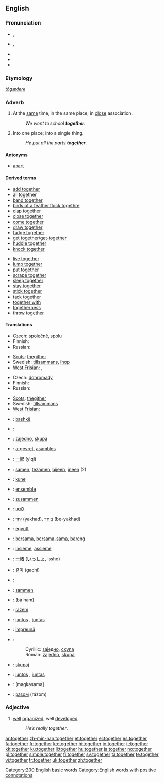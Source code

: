 {{wikipedia}}
==English==

{{rank|above|received|read|300|together|already|son|death}}

===Pronunciation===
* {{a|UK}} {{IPA|/tʊˈgɛð.ə(ɹ)/|/təˈgɛð.ə(ɹ)/}}, {{SAMPA|/tU"gED.@(r\)/|/t@"gED.@(r\)/}}
* {{a|US}} {{IPA|/tʊˈgɛðɚ/}}, {{SAMPA|/tU"gED@`/}}
* {{audio|en-us-together.ogg|Audio (US)}}
* {{rhymes|ɛðə(r)}}
* {{hyphenation|to|geth|er}}

===Etymology===
{{etyl|ang}} ''[[tōgædere]]''

===Adverb===
{{en-adv|-}}

# At the [[same]] time, in the same place; in [[close]] association.
#: ''We went to school '''together'''''.
# Into one place; into a single thing.
#: ''He put all the parts '''together'''''.

====Antonyms====
* [[apart]]

====Derived terms====
{{rel-top}}
*[[add together]]
*[[all together]]
*[[band together]]
*[[birds of a feather flock togethre]]
*[[clap together]]
*[[close together]]
*[[come together]]
*[[draw together]]
*[[fudge together]]
*[[get together]]/[[get-together]]
*[[huddle together]]
*[[knock together]]
{{rel-mid}}
*[[live together]]
*[[lump together]]
*[[put together]]
*[[scrape together]]
*[[sleep together]]
*[[stay together]]
*[[stick together]]
*[[tack together]]
*[[together with]]
*[[togetherness]]
*[[throw together]]
{{rel-bottom}}

====Translations====
{{trans-top|at the same time, in the same place}}
* Czech: [[společně]], [[spolu]]
* Finnish: {{t+|fi|yhdessä}}
* Russian: {{t+|ru|вместе|tr=vm'ést'e|sc=Cyrl}}
{{trans-mid}}
* [[Scots]]: [[thegither]]
* Swedish: [[tillsammans]], [[ihop]]
* [[West Frisian]]: {{t|fy|mei-inoar}}, {{t|fy|meiïnoar}}
{{trans-bottom}}

{{trans-top|into one place}}
* Czech: [[dohromady]]
* Finnish: {{t-|fi|yhteen}}
* Russian: {{t+|ru|вместе|tr=vm'ést'e|sc=Cyrl}}
{{trans-mid}}
* [[Scots]]: [[thegither]]
* Swedish: [[tillsammans]]
* [[West Frisian]]: {{t|fy|gear}}
{{trans-bottom}}

{{checktrans-top}}
* {{ttbc|Albanian}}: [[bashkë]]
* {{ttbc|Arabic}}: {{Arab|[[معا|معًا]]}} {{IPAchar|(máʕan)}}
* {{ttbc|Bosnian}}: [[zajedno]], [[skupa]]
* {{ttbc|Breton}}: [[a-gevret]], [[asambles]]
* {{ttbc|Chinese}}: [[一起]] (yìqǐ)
* {{ttbc|Dutch}}: [[samen]], [[tezamen]], [[bijeen]], [[ineen]] (2)
* {{ttbc|Esperanto}}: [[kune]]
* {{ttbc|French}}: [[ensemble]]
* {{ttbc|German}}: [[zusammen]]
* {{ttbc|Greek}}: [[μαζί]]
* {{ttbc|Hebrew}}: [[יחד]] (yakhad), [[ביחד]] (be-yakhad)
* {{ttbc|Hungarian}}: [[együtt]]
* {{ttbc|Indonesian}}: [[sama|bersama]], [[sama|bersama-sama]], [[bareng]]
* {{ttbc|Italian}}: [[insieme]], [[assieme]]
* {{ttbc|Japanese}}: [[一緒]] ([[いっしょ]], issho)
{{trans-mid}}
* {{ttbc|Korean}}: [[같이]] (gachi)
* {{ttbc|Kurdish}}: {{KUchar|[[پێکه‌وه‌]]}}
* {{ttbc|Norwegian}}: [[sammen]]
* {{ttbc|Persian}}: {{fa-Arab|[[با هم]]}} (bā ham)
* {{ttbc|Polish}}: [[razem]]
* {{ttbc|Portuguese}}: [[juntos]] {{m}}, [[juntas]] {{f}}
* {{ttbc|Romanian}}: [[împreună]]
* {{ttbc|Serbian}}:
*: Cyrillic: [[заједно]], [[скупа]]
*: Roman: [[zajedno]], [[skupa]]
* {{ttbc|Slovene}}: [[skupaj]]
* {{ttbc|Spanish}}: [[juntos]] {{m}}, [[juntas]] {{f}}
* {{ttbc|Tagalog}}: [magkasama]
* {{ttbc|Ukrainian}}: [[разом]] (rázom)
{{trans-bottom}}

===Adjective===
{{en-adj}}

# {{colloquial}} [[well]] [[organize]]d, well [[develop]]ed.
#: ''He’s really together''.

[[Category:200 English basic words]]
[[Category:English words with positive connotations]]

[[ar:together]]
[[zh-min-nan:together]]
[[et:together]]
[[el:together]]
[[es:together]]
[[fa:together]]
[[fr:together]]
[[ko:together]]
[[hi:together]]
[[io:together]]
[[it:together]]
[[kk:together]]
[[ku:together]]
[[li:together]]
[[hu:together]]
[[ja:together]]
[[no:together]]
[[pl:together]]
[[simple:together]]
[[fi:together]]
[[sv:together]]
[[ta:together]]
[[te:together]]
[[vi:together]]
[[tr:together]]
[[uk:together]]
[[zh:together]]